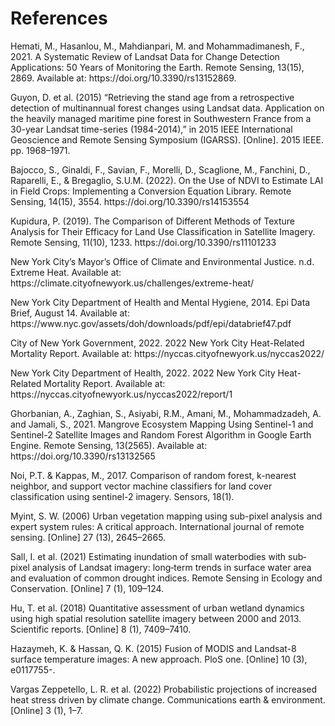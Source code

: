 # References {.unnumbered}

::: {#refs}
Hemati, M., Hasanlou, M., Mahdianpari, M. and Mohammadimanesh, F., 2021. A Systematic Review of Landsat Data for Change Detection Applications: 50 Years of Monitoring the Earth. Remote Sensing, 13(15), 2869. Available at: https://doi.org/10.3390/rs13152869.

Guyon, D. et al. (2015) "Retrieving the stand age from a retrospective detection of multinannual forest changes using Landsat data. Application on the heavily managed maritime pine forest in Southwestern France from a 30-year Landsat time-series (1984-2014)," in 2015 IEEE International Geoscience and Remote Sensing Symposium (IGARSS). \[Online\]. 2015 IEEE. pp. 1968--1971.

Bajocco, S., Ginaldi, F., Savian, F., Morelli, D., Scaglione, M., Fanchini, D., Raparelli, E., & Bregaglio, S.U.M. (2022). On the Use of NDVI to Estimate LAI in Field Crops: Implementing a Conversion Equation Library. Remote Sensing, 14(15), 3554. https://doi.org/10.3390/rs14153554

Kupidura, P. (2019). The Comparison of Different Methods of Texture Analysis for Their Efficacy for Land Use Classification in Satellite Imagery. Remote Sensing, 11(10), 1233. https://doi.org/10.3390/rs11101233

New York City's Mayor's Office of Climate and Environmental Justice. n.d. Extreme Heat. Available at: https://climate.cityofnewyork.us/challenges/extreme-heat/

New York City Department of Health and Mental Hygiene, 2014. Epi Data Brief, August 14. Available at: https://www.nyc.gov/assets/doh/downloads/pdf/epi/databrief47.pdf

City of New York Government, 2022. 2022 New York City Heat-Related Mortality Report. Available at: https://nyccas.cityofnewyork.us/nyccas2022/

New York City Department of Health, 2022. 2022 New York City Heat-Related Mortality Report. Available at: https://nyccas.cityofnewyork.us/nyccas2022/report/1

Ghorbanian, A., Zaghian, S., Asiyabi, R.M., Amani, M., Mohammadzadeh, A. and Jamali, S., 2021. Mangrove Ecosystem Mapping Using Sentinel-1 and Sentinel-2 Satellite Images and Random Forest Algorithm in Google Earth Engine. Remote Sensing, 13(2565). Available at: https://doi.org/10.3390/rs13132565

Noi, P.T. & Kappas, M., 2017. Comparison of random forest, k-nearest neighbor, and support vector machine classifiers for land cover classification using sentinel-2 imagery. Sensors, 18(1).

Myint, S. W. (2006) Urban vegetation mapping using sub-pixel analysis and expert system rules: A critical approach. International journal of remote sensing. \[Online\] 27 (13), 2645--2665.

Sall, I. et al. (2021) Estimating inundation of small waterbodies with sub‐pixel analysis of Landsat imagery: long‐term trends in surface water area and evaluation of common drought indices. Remote Sensing in Ecology and Conservation. \[Online\] 7 (1), 109--124.

Hu, T. et al. (2018) Quantitative assessment of urban wetland dynamics using high spatial resolution satellite imagery between 2000 and 2013. Scientific reports. \[Online\] 8 (1), 7409--7410.

Hazaymeh, K. & Hassan, Q. K. (2015) Fusion of MODIS and Landsat-8 surface temperature images: A new approach. PloS one. \[Online\] 10 (3), e0117755-.

Vargas Zeppetello, L. R. et al. (2022) Probabilistic projections of increased heat stress driven by climate change. Communications earth & environment. \[Online\] 3 (1), 1--7.
:::
